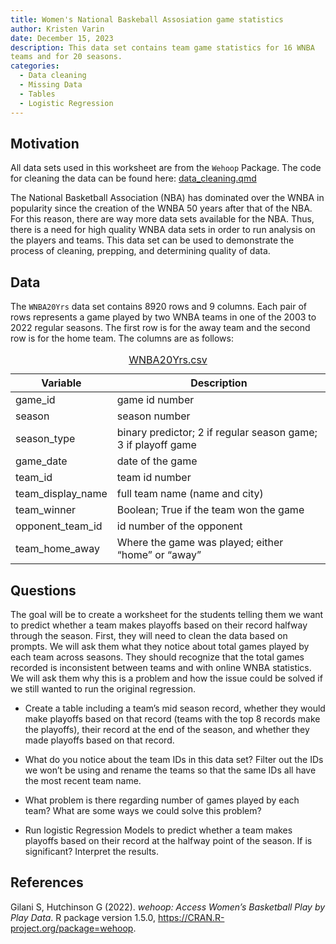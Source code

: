 ```yaml
---
title: Women's National Baskeball Assosiation game statistics
author: Kristen Varin
date: December 15, 2023
description: This data set contains team game statistics for 16 WNBA 
teams and for 20 seasons. 
categories:
  - Data cleaning
  - Missing Data
  - Tables
  - Logistic Regression
---
```


## Motivation

All data sets used in this worksheet are from the `Wehoop` Package. 
The code for cleaning the data can be found here: [data_cleaning.qmd](../_data_prep/WNBA20Yrs/init-WNBA20Yrs.qmd)

The National Basketball Association (NBA) has dominated over the WNBA in popularity since the creation of the WNBA 50 years after that of the NBA. For this reason, there are way more data sets available for the NBA. Thus, there is a need for high quality WNBA data sets in order to run analysis on the players and teams. This data set can be used to demonstrate the process of cleaning, prepping, and determining quality of data. 

## Data

The `WNBA20Yrs` data set contains 8920 rows and 9 columns. Each pair of rows represents a game played by two WNBA teams in one of the 2003 to 2022 regular seasons. The first row is for the away team and the second row is for the home team. The columns are as follows: 

| Variable          | Description                                                   |
|-------------------|-----------------------------------------------------|
| game_id           | game id number                                                |
| season            | season number                                                 |
| season_type       | binary predictor; 2 if regular season game; 3 if playoff game |
| game_date         | date of the game                                              |
| team_id           | team id number                                                |
| team_display_name | full team name (name and city)                                |
| team_winner       | Boolean; True if the team won the game                        |
| opponent_team_id  | id number of the opponent                                     |
| team_home_away    | Where the game was played; either "home" or "away"            |

: [WNBA20Yrs.csv](../data/WNBA20Yrs.csv)

## Questions

The goal will be to create a worksheet for the students telling them we want to predict whether a team makes playoffs based on their record halfway through the season. First, they will need to clean the data based on prompts. We will ask them what they notice about total games played by each team across seasons. They should recognize that the total games recorded is inconsistent between teams and with online WNBA statistics. We will ask them why this is a problem and how the issue could be solved if we still wanted to run the original regression.

-   Create a table including a team's mid season record, whether they would make playoffs based on that record (teams with the top 8 records make the playoffs), their record at the end of the season, and whether they made playoffs based on that record. 

- What do you notice about the team IDs in this data set? Filter out the IDs we won't be using and rename the teams so that the same IDs all have the most recent team name. 

-   What problem is there regarding number of games played by each team? What are some ways we could solve this problem?

-   Run logistic Regression Models to predict whether a team makes playoffs based on their record at the halfway point of the season. If is significant? Interpret the results. 

## References

Gilani S, Hutchinson G (2022). *wehoop: Access Women's Basketball Play by Play Data*. R package version 1.5.0, <https://CRAN.R-project.org/package=wehoop>.
